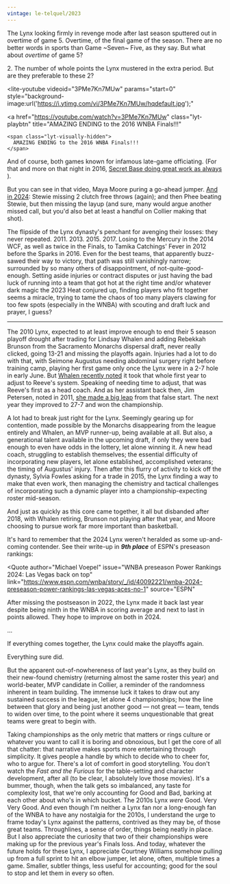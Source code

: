 ```yaml
---
vintage: le-telquel/2023
---
```



The Lynx looking firmly in revenge mode after last season sputtered out in
overtime of game 5. Overtime, of the final game of the season. There are no
better words in sports than Game ~Seven~ Five, as they say. But what about
_overtime_ of game 5?

2\. The number of whole points the Lynx mustered in the extra period. But are
they preferable to these 2?

<lite-youtube videoid="3PMe7Kn7MUw" params="start=0"
style="background-image:url('https://i.ytimg.com/vi/3PMe7Kn7MUw/hqdefault.jpg');"

>

  <a
    href="https://youtube.com/watch?v=3PMe7Kn7MUw"
    class="lyt-playbtn"
    title="AMAZING ENDING to the 2016 WNBA Finals!!!"
  >
    <span class="lyt-visually-hidden">
      AMAZING ENDING to the 2016 WNBA Finals!!!
    </span>
  </a>
</lite-youtube>

And of course, both games known for infamous late-game officiating. (For that
and more on that night in 2016,
[Secret Base doing great work as always](https://www.youtube.com/watch?v=fx3yh34pHPg)
).

But you can see in that video, Maya Moore puring a go-ahead jumper.
[And in 2024](https://www.youtube.com/watch?v=OsniUDlvF5o): Stewie missing 2
clutch free throws (again); and then Phee beating Stewie, but then missing the
layup (and sure, many would argue another missed call, but you'd also bet at
least a handful on Collier making that shot).

The flipside of the Lynx dynasty's penchant for avenging their losses: they
never repeated. 2011. 2013. 2015. 2017. Losing to the Mercury in the 2014 WCF,
as well as twice in the Finals, to Tamika Catchings' Fever in 2012 before the
Sparks in 2016. Even for the best teams, that apparently buzz-sawed their way to
victory, that path was still vanishingly narrow; surrounded by so many others of
disappointment, of not-quite-good-enough. Setting aside injuries or contract
disputes or just having the bad luck of running into a team that got hot at the
right time and/or whatever dark magic the 2023 Heat conjured up, finding players
who fit together seems a miracle, trying to tame the chaos of too many players
clawing for too few spots (especially in the WNBA) with scouting and draft luck
and prayer, I guess?

<hr />

The 2010 Lynx, expected to at least improve enough to end their 5 season playoff
drought after trading for Lindsay Whalen and adding Rebekkah Brunson from the
Sacramento Monarchs dispersal draft, never really clicked, going 13-21 and
missing the playoffs again. Injuries had a lot to do with that, with Seimone
Augustus needing abdominal surgery right before training camp, playing her first
game only once the Lynx were in a 2-7 hole in early June. But
[Whalen recently noted](https://winsidr.com/2025/06/how-courtney-williams-has-benefited-from-lindsay-whalen/)
it took that whole first year to adjust to Reeve's system. Speaking of needing
time to adjust, that was Reeve's first as a head coach. And as her assistant
back then, Jim Petersen, noted in 2011,
[she made a big leap](https://web.archive.org/web/20160828031901/http://m.startribune.com/lynx-coach-knows-good-basketball/129849413/)
from that false start. The next year they improved to 27-7 and won the
championship.

<LynxTimeline class="!my-[4em] max-md:-mx-8" />

A lot had to break just right for the Lynx. Seemingly gearing up for contention,
made possible by the Monarchs disappearing from the league entirely and Whalen,
an MVP runner-up, being available at all. But also, a generational talent
available in the upcoming draft, if only they were bad enough to even have odds
in the lottery, let alone winning it. A new head coach, struggling to establish
themselves; the essential difficulty of incorporating new players, let alone
established, accomplished veterans; the timing of Augustus' injury. Then after
this flurry of activity to kick off the dynasty, Sylvia Fowles asking for a
trade in 2015, the Lynx finding a way to make that even work, then managing the
chemistry and tactical challenges of incorporating such a dynamic player into a
championship-expecting roster mid-season.

And just as quickly as this core came together, it all but disbanded after 2018,
with Whalen retiring, Brunson not playing after that year, and Moore choosing to
pursue work far more important than basketball.

It's hard to remember that the 2024 Lynx weren't heralded as some up-and-coming
contender. See their write-up in **_9th place_** of ESPN's preseason rankings:

<Quote
  author="Michael Voepel"
  issue="WNBA preseason Power Rankings 2024: Las Vegas back on top"
  link="https://www.espn.com/wnba/story/_/id/40092221/wnba-2024-preseason-power-rankings-las-vegas-aces-no-1"
  source="ESPN"
>
  <p>
    After missing the postseason in 2022, the Lynx made it back last year
    despite being ninth in the WNBA in scoring average and next to last in
    points allowed. They hope to improve on both in 2024.
  </p>
  <p>...</p>
  <p>If everything comes together, the Lynx could make the playoffs again.</p>
</Quote>

Everything sure did.

But the apparent out-of-nowhereness of last year's Lynx, as they build on their
new-found chemistry (returning almost the same roster this year) and
world-beater, MVP candidate in Collier, a reminder of the randomness inherent in
team building. The immense luck it takes to draw out any sustained success in
the league, let alone 4 championships; how the line between that glory and being
just another good — not great — team, tends to widen over time, to the point
where it seems unquestionable that great teams were great to begin with.

Taking championships as the only metric that matters or rings culture or
whatever you want to call it is boring and obnoxious, but I get the core of all
that chatter: that narrative makes sports more entertaining through simplicity.
It gives people a handle by which to decide who to cheer for, who to argue for.
There's a lot of comfort in good storytelling. You don't watch the _Fast and the
Furious_ for the table-setting and character development, after all (to be
clear, I absolutely love those movies). It's a bummer, though, when the talk
gets so imbalanced, any taste for complexity lost, that we're only accounting
for Good and Bad, barking at each other about who's in which bucket. The 2010s
Lynx _were_ Good. Very Very Good. And even though I'm neither a Lynx fan nor a
long-enough fan of the WNBA to have any nostalgia for the 2010s, I understand
the urge to frame today's Lynx against the patterns, contrived as they may be,
of those great teams. Throughlines, a sense of order, things being neatly in
place. But I also appreciate the curiosity that two of their championships were
making up for the previous year's Finals loss. And today, whatever the future
holds for these Lynx, I appreciate Courtney Williams somehow pulling up from a
full sprint to hit an elbow jumper, let alone, often, multiple times a game.
Smaller, subtler things, less useful for accounting; good for the soul to stop
and let them in every so often.
